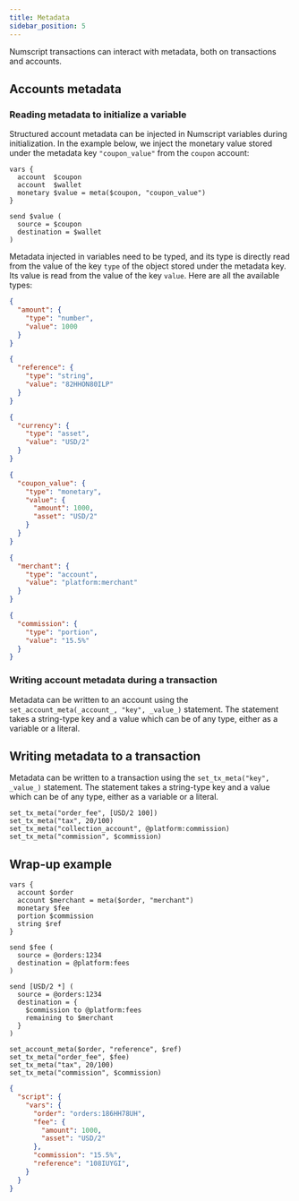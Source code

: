 ```yaml
---
title: Metadata
sidebar_position: 5
---
```


Numscript transactions can interact with metadata, both on transactions and accounts.

## Accounts metadata

### Reading metadata to initialize a variable

Structured account metadata can be injected in Numscript variables during initialization.
In the example below, we inject the monetary value stored under the metadata key `"coupon_value"` from the `coupon` account:

```numscript
vars {
  account  $coupon
  account  $wallet
  monetary $value = meta($coupon, "coupon_value")
}

send $value (
  source = $coupon
  destination = $wallet
)
```

Metadata injected in variables need to be typed, and its type is directly read from the value of the key `type` of the object stored under the metadata key.
Its value is read from the value of the key `value`. Here are all the available types:

<Tabs>
  <TabItem value="number" label="Number">

  ```json
  {
    "amount": {
      "type": "number",
      "value": 1000
    }
  }
  ```

  </TabItem>

  <TabItem value="string" label="String">

  ```json
  {
    "reference": {
      "type": "string",
      "value": "82HHON80ILP"
    }
  }
  ```

  </TabItem>

  <TabItem value="asset" label="Asset">

  ```json
  {
    "currency": {
      "type": "asset",
      "value": "USD/2"
    }
  }
  ```

  </TabItem>

  <TabItem value="monetary" label="Monetary">

  ```json
  {
    "coupon_value": {
      "type": "monetary",
      "value": {
        "amount": 1000,
        "asset": "USD/2"
      }
    }
  }
  ```

  </TabItem>

  <TabItem value="account" label="Account">

  ```json
  {
    "merchant": {
      "type": "account",
      "value": "platform:merchant"
    }
  }
  ```

  </TabItem>

  <TabItem value="portion" label="Portion">

  ```json
  {
    "commission": {
      "type": "portion",
      "value": "15.5%"
    }
  }
  ```

  </TabItem>
</Tabs>

### Writing account metadata during a transaction

Metadata can be written to an account using the `set_account_meta(_account_, "key", _value_)` statement.
The statement takes a string-type key and a value which can be of any type, either as a variable or a literal.


## Writing metadata to a transaction

Metadata can be written to a transaction using the `set_tx_meta("key", _value_)` statement.
The statement takes a string-type key and a value which can be of any type, either as a variable or a literal.

```numscript
set_tx_meta("order_fee", [USD/2 100])
set_tx_meta("tax", 20/100)
set_tx_meta("collection_account", @platform:commission)
set_tx_meta("commission", $commission)
```

## Wrap-up example

```numscript
vars {
  account $order
  account $merchant = meta($order, "merchant")
  monetary $fee
  portion $commission
  string $ref
}

send $fee (
  source = @orders:1234
  destination = @platform:fees
)

send [USD/2 *] (
  source = @orders:1234
  destination = {
    $commission to @platform:fees
    remaining to $merchant
  }
)

set_account_meta($order, "reference", $ref)
set_tx_meta("order_fee", $fee)
set_tx_meta("tax", 20/100)
set_tx_meta("commission", $commission)
```

```json
{
  "script": {
    "vars": {
      "order": "orders:186HH78UH",
      "fee": {
        "amount": 1000,
        "asset": "USD/2"
      },
      "commission": "15.5%",
      "reference": "108IUYGI",
    }
  }
}
```
